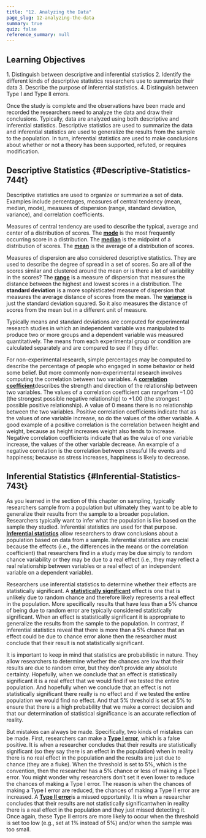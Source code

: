 ```yaml
---
title: "12. Analyzing the Data"
page_slug: 12-analyzing-the-data
summary: true
quiz: false
reference_summary: null
---
```

<section className="content-chunk" aria-labelledby="Learning-Objectives-190pt" data-subsection-id="Learning-Objectives-190pt" data-show-header="false">

<h2 className="sr-only" id="Learning-Objectives-190pt">Learning Objectives</h2>

1\. Distinguish between descriptive and inferential statistics 2. Identify the different kinds of descriptive statistics researchers use to summarize their data 3. Describe the purpose of inferential statistics. 4. Distinguish between Type I and Type II errors.

Once the study is complete and the observations have been made and recorded the researchers need to analyze the data and draw their conclusions. Typically, data are analyzed using both descriptive and inferential statistics. Descriptive statistics are used to summarize the data and inferential statistics are used to generalize the results from the sample to the population. In turn, inferential statistics are used to make conclusions about whether or not a theory has been supported, refuted, or requires modification.

</section>

<section className="content-chunk" aria-labelledby="Descriptive-Statistics-744t" data-subsection-id="Descriptive-Statistics-744t" data-show-header="true">

## Descriptive Statistics \{#Descriptive-Statistics-744t}

Descriptive statistics are used to organize or summarize a set of data. Examples include percentages, measures of central tendency (mean, median, mode), measures of dispersion (range, standard deviation, variance), and correlation coefficients.

Measures of central tendency are used to describe the typical, average and center of a distribution of scores. The [**mode**](https://kpu.pressbooks.pub/psychmethods4e/chapter/analyzing-the-data/#term_42_909) is the most frequently occurring score in a distribution. The [**median**](https://kpu.pressbooks.pub/psychmethods4e/chapter/analyzing-the-data/#term_42_910) is the midpoint of a distribution of scores. The [**mean**](https://kpu.pressbooks.pub/psychmethods4e/chapter/analyzing-the-data/#term_42_911) is the average of a distribution of scores.

Measures of dispersion are also considered descriptive statistics. They are used to describe the degree of spread in a set of scores. So are all of the scores similar and clustered around the mean or is there a lot of variability in the scores? The  [**range**](https://kpu.pressbooks.pub/psychmethods4e/chapter/analyzing-the-data/#term_42_912) is a measure of dispersion that measures the distance between the highest and lowest scores in a distribution. The **standard deviation** is a more sophisticated measure of dispersion that measures the average distance of scores from the mean. The [**variance**](https://kpu.pressbooks.pub/psychmethods4e/chapter/analyzing-the-data/#term_42_914) is just the standard deviation squared. So it also measures the distance of scores from the mean but in a different unit of measure.

Typically means and standard deviations are computed for experimental research studies in which an independent variable was manipulated to produce two or more groups and a dependent variable was measured quantitatively. The means from each experimental group or condition are calculated separately and are compared to see if they differ.

For non-experimental research, simple percentages may be computed to describe the percentage of people who engaged in some behavior or held some belief. But more commonly non-experimental research involves computing the correlation between two variables. A [**correlation coefficient**](https://kpu.pressbooks.pub/psychmethods4e/chapter/analyzing-the-data/#term_42_915)describes the strength and direction of the relationship between two variables. The values of a correlation coefficient can rangefrom −1.00 (the strongest possible negative relationship) to +1.00 (the strongest possible positive relationship). A value of 0 means there is no relationship between the two variables. Positive correlation coefficients indicate that as the values of one variable increase, so do the values of the other variable. A good example of a positive correlation is the correlation between height and weight, because as height increases weight also tends to increase. Negative correlation coefficients indicate that as the value of one variable increase, the values of the other variable decrease. An example of a negative correlation is the correlation between stressful life events and happiness; because as stress increases, happiness is likely to decrease.

</section>

<section className="content-chunk" aria-labelledby="Inferential-Statistics-743t" data-subsection-id="Inferential-Statistics-743t" data-show-header="true">

## Inferential Statistics \{#Inferential-Statistics-743t}

As you learned in the section of this chapter on sampling, typically researchers sample from a population but ultimately they want to be able to generalize their results from the sample to a broader population. Researchers typically want to infer what the population is like based on the sample they studied. Inferential statistics are used for that purpose. [**Inferential statistics**](https://kpu.pressbooks.pub/psychmethods4e/chapter/analyzing-the-data/#term_42_916) allow researchers to draw conclusions about a population based on data from a sample. Inferential statistics are crucial because the effects (i.e., the differences in the means or the correlation coefficient) that researchers find in a study may be due simply to random chance variability or they may be due to a real effect (i.e., they may reflect a real relationship between variables or a real effect of an independent variable on a dependent variable).

Researchers use inferential statistics to determine whether their effects are statistically significant. A [**statistically significant**](https://kpu.pressbooks.pub/psychmethods4e/chapter/analyzing-the-data/#term_42_917) effect is one that is unlikely due to random chance and therefore likely represents a real effect in the population. More specifically results that have less than a 5% chance of being due to random error are typically considered statistically significant. When an effect is statistically significant it is appropriate to generalize the results from the sample to the population. In contrast, if inferential statistics reveal that there is more than a 5% chance that an effect could be due to chance error alone then the researcher must conclude that their result is not statistically significant.

It is important to keep in mind that statistics are probabilistic in nature. They allow researchers to determine whether the chances are low that their results are due to random error, but they don’t provide any absolute certainty. Hopefully, when we conclude that an effect is statistically significant it is a real effect that we would find if we tested the entire population. And hopefully when we conclude that an effect is not statistically significant there really is no effect and if we tested the entire population we would find no effect. And that 5% threshold is set at 5% to ensure that there is a high probability that we make a correct decision and that our determination of statistical significance is an accurate reflection of reality.

But mistakes can always be made. Specifically, two kinds of mistakes can be made. First, researchers can make a [**Type I error**](https://kpu.pressbooks.pub/psychmethods4e/chapter/analyzing-the-data/#term_42_918), which is a false positive. It is when a researcher concludes that their results are statistically significant (so they say there is an effect in the population) when in reality there is no real effect in the population and the results are just due to chance (they are a fluke). When the threshold is set to 5%, which is the convention, then the researcher has a 5% chance or less of making a Type I error. You might wonder why researchers don’t set it even lower to reduce the chances of making a Type I error. The reason is when the chances of making a Type I error are reduced, the chances of making a Type II error are increased. A [**Type II error**](https://kpu.pressbooks.pub/psychmethods4e/chapter/analyzing-the-data/#term_42_919)is a missed opportunity. It is when a researcher concludes that their results are not statistically significantwhen in reality there is a real effect in the population and they just missed detecting it. Once again, these Type II errors are more likely to occur when the threshold is set too low (e.g., set at 1% instead of 5%) and/or when the sample was too small.

</section>

